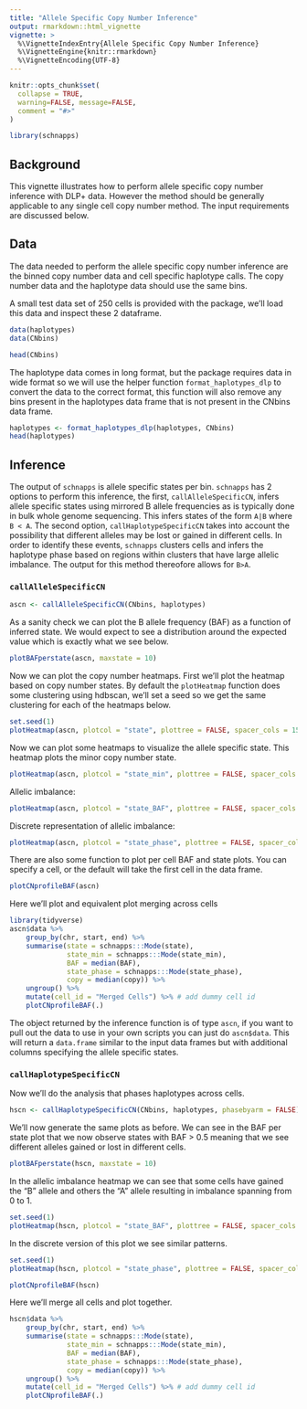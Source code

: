 ```yaml
---
title: "Allele Specific Copy Number Inference"
output: rmarkdown::html_vignette
vignette: >
  %\VignetteIndexEntry{Allele Specific Copy Number Inference}
  %\VignetteEngine{knitr::rmarkdown}
  %\VignetteEncoding{UTF-8}
---
```


```r
knitr::opts_chunk$set(
  collapse = TRUE,
  warning=FALSE, message=FALSE, 
  comment = "#>"
)
```

```r
library(schnapps)
```

## Background
This vignette illustrates how to perform allele specific copy number inference with DLP+ data. However the method should be generally applicable to any single cell copy number method. The input requirements are discussed below.

## Data
The data needed to perform the allele specific copy number inference are the binned copy number data and cell specific haplotype calls. The copy number data and the haplotype data should use the same bins.

A small test data set of 250 cells is provided with the package, we'll load this data and inspect these 2 dataframe.

```r
data(haplotypes)
data(CNbins)
```

```r
head(CNbins)
```

The haplotype data comes in long format, but the package requires data in wide format so we will use the helper function `format_haplotypes_dlp` to convert the data to the correct format, this function will also remove any bins present in the haplotypes data frame that is not present in the CNbins data frame.
```r
haplotypes <- format_haplotypes_dlp(haplotypes, CNbins)
head(haplotypes)
```

## Inference

The output of `schnapps` is allele specific states per bin. `schnapps` has 2 options to perform this inference, the first, `callAlleleSpecificCN`, infers allele specific states using mirrored B allele frequencies as is typically done in bulk whole genome sequencing. This infers states of the form `A|B` where `B < A`. The second option, `callHaplotypeSpecificCN` takes into account the possibility that different alleles may be lost or gained in different cells. In order to identify these events, `schnapps` clusters cells and infers the haplotype phase based on regions within clusters that have large allelic imbalance. The output for this method thereofore allows for `B>A`.

### `callAlleleSpecificCN`

```r
ascn <- callAlleleSpecificCN(CNbins, haplotypes)
```

As a sanity check we can plot the B allele frequency (BAF) as a function of inferred state. We would expect to see a distribution around the expected value which is exactly what we see below.

```r
plotBAFperstate(ascn, maxstate = 10)
```

Now we can plot the copy number heatmaps. First we'll plot the heatmap based on copy number states. By default the ```plotHeatmap``` function does some clustering using hdbscan, we'll set a seed so we get the same clustering for each of the heatmaps below.

```r
set.seed(1)
plotHeatmap(ascn, plotcol = "state", plottree = FALSE, spacer_cols = 15)
```

Now we can plot some heatmaps to visualize the allele specific state. This heatmap plots the minor copy number state.
```r
plotHeatmap(ascn, plotcol = "state_min", plottree = FALSE, spacer_cols = 15)
```

Allelic imbalance:
```r
plotHeatmap(ascn, plotcol = "state_BAF", plottree = FALSE, spacer_cols = 15)
```

Discrete representation of allelic imbalance:
```r
plotHeatmap(ascn, plotcol = "state_phase", plottree = FALSE, spacer_cols = 15)
```

There are also some function to plot per cell BAF and state plots. You can specify a cell, or the default will take the first cell in the data frame.
```r
plotCNprofileBAF(ascn)
```

Here we'll plot and equivalent plot merging across cells
```r
library(tidyverse)
ascn$data %>%
    group_by(chr, start, end) %>%
    summarise(state = schnapps:::Mode(state), 
              state_min = schnapps:::Mode(state_min), 
              BAF = median(BAF), 
              state_phase = schnapps:::Mode(state_phase), 
              copy = median(copy)) %>%
    ungroup() %>%
    mutate(cell_id = "Merged Cells") %>% # add dummy cell id
    plotCNprofileBAF(.)
```

The object returned by the inference function is of type `ascn`, if you want to pull out the data to use in your own scripts you can just do `ascn$data`. This will return a `data.frame` similar to the input data frames but with additional columns specifying the allele specific states.

### `callHaplotypeSpecificCN`
Now we'll do the analysis that phases haplotypes across cells.
```r
hscn <- callHaplotypeSpecificCN(CNbins, haplotypes, phasebyarm = FALSE)
```

We'll now generate the same plots as before. We can see in the BAF per state plot that we now observe states with BAF > 0.5 meaning that we see different alleles gained or lost in different cells.

```r
plotBAFperstate(hscn, maxstate = 10)
```

In the allelic imbalance heatmap we can see that some cells have gained the "B" allele and others the "A" allele resulting in imbalance spanning from 0 to 1.
```r
set.seed(1)
plotHeatmap(hscn, plotcol = "state_BAF", plottree = FALSE, spacer_cols = 15)
```

In the discrete version of this plot we see similar patterns. 
```r
set.seed(1)
plotHeatmap(hscn, plotcol = "state_phase", plottree = FALSE, spacer_cols = 15)
```

```r
plotCNprofileBAF(hscn)
```

Here we'll merge all cells and plot together.
```r
hscn$data %>%
    group_by(chr, start, end) %>%
    summarise(state = schnapps:::Mode(state), 
              state_min = schnapps:::Mode(state_min), 
              BAF = median(BAF), 
              state_phase = schnapps:::Mode(state_phase), 
              copy = median(copy)) %>%
    ungroup() %>%
    mutate(cell_id = "Merged Cells") %>% # add dummy cell id
    plotCNprofileBAF(.)
```
